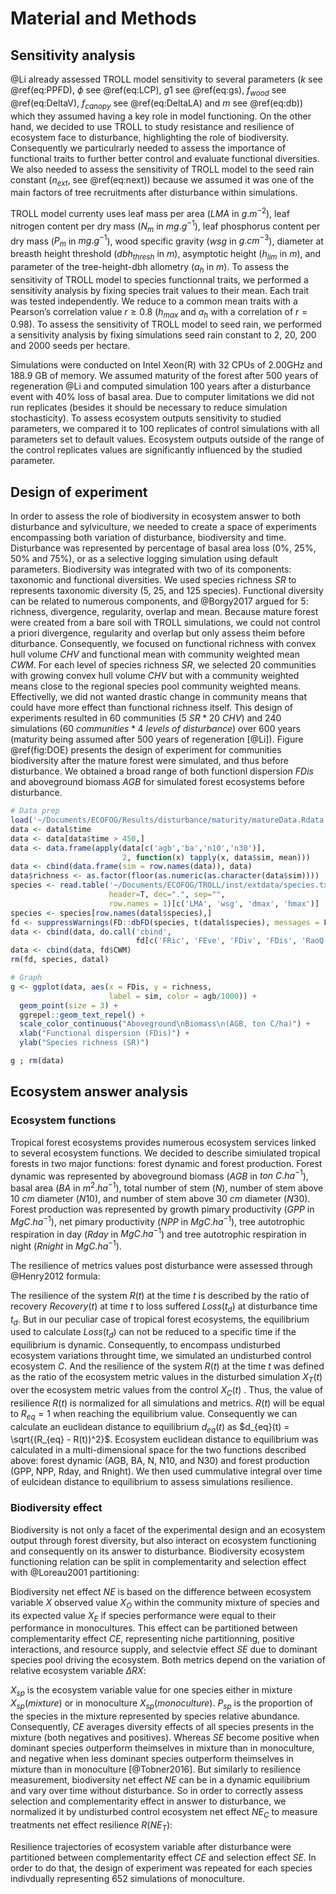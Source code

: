 # Material and Methods

## Sensitivity analysis

@Li already assessed TROLL model sensitivity to several parameters ($k$ see \@ref(eq:PPFD), $\phi$ see \@ref(eq:LCP), $g1$ see \@ref(eq:gs), $f_{wood}$ see \@ref(eq:DeltaV), $f_{canopy}$ see \@ref(eq:DeltaLA) and $m$ see \@ref(eq:db)) which they assumed having a key role in model functioning. On the other hand, we decided to use TROLL to study resistance and resilience of ecosystem face to disturbance, highlighting the role of biodiversity. Consequently we particulrarly needed to assess the importance of functional traits to further better control and evaluate functional diversities. We also needed to assess the sensitivity of TROLL model to the seed rain constant ($n_{ext}$, see \@ref(eq:next)) because we assumed it was one of the main factors of tree recruitments after disturbance within simulations.

TROLL model currenty uses leaf mass per area ($LMA$ in $g.m^{-2}$), leaf nitrogen content per dry mass ($N_m$ in $mg.g^{-1}$), leaf phosphorus content per dry mass ($P_m$ in $mg.g^{-1}$), wood specific gravity ($wsg$ in $g.cm^{-3}$), diameter at breasth height threshold ($dbh_{thresh}$ in $m$), asymptotic height ($h_{lim}$ in $m$), and parameter of the tree-height-dbh allometry ($a_h$ in $m$). To assess the sensitivity of TROLL model to species functionnal traits, we performed a sensitivity analysis by fixing species trait values to their mean. Each trait was tested independently. We reduce to a common mean traits with a Pearson's correlation value $r \geq 0.8$ ($h_{max}$ and $a_h$ with a correlation of $r=0.98$). To assess the sensitivity of TROLL model to seed rain, we performed a sensitivity analysis by fixing simulations seed rain constant to 2, 20, 200 and 2000 seeds per hectare.

Simulations were conducted on Intel Xeon(R) with 32 CPUs of 2.00GHz and 188.9 GB of memory. We assumed maturity of the forest after 500 years of regeneration @Li and computed simulation 100 years after a disturbance event with 40% loss of basal area. Due to computer limitations we did not run replicates (besides it should be necessary to reduce simulation stochasticity). To assess ecosystem outputs sensitivity to studied parameters, we compared it to 100 replicates of control simulations with all parameters set to default values. Ecosystem outputs outside of the range of the control replicates values are significantly influenced by the studied parameter.

## Design of experiment

In order to assess the role of biodiversity in ecosystem answer to both disturbance and sylviculture, we needed to create a space of experiments encompassing both variation of disturbance, biodiversity and time. Disturbance was represented by percentage of basal area loss (0%, 25%, 50% and 75%), or as a selective logging simulation using default parameters. Biodiversity was integrated with two of its components: taxonomic and functional diversities. We used species richness $SR$ to represents taxonomic diversity (5, 25, and 125 species). Functional diversity can be related to numerous components, and @Borgy2017 argued for 5: richness, divergence, regularity, overlap and mean. Because mature forest were created from a bare soil with TROLL simulations, we could not control a priori divergence, regularity and overlap but only assess theim before diturbance. Consequently, we focused on functional richness with convex hull volume $CHV$ and functional mean with community weighted mean $CWM$. For each level of species richness $SR$, we selected 20 communities with growing convex hull volume $CHV$ but with a community weighted means close to the regional species pool community weighted means. Effectivelly, we did not wanted drastic change in community means that could have more effect than functional richness itself. This design of experiments resulted in 60 communities ($5~SR*20~CHV$) and 240 simulations ($60 ~communities*4~levels~of~disturbance$) over 600 years (maturity being assumed after 500 years of regeneration [@Li]). Figure \@ref(fig:DOE) presents the design of experiment for communities biodiversity after the mature forest were simulated, and thus before disturbance. We obtained a broad range of both functionl dispersion $FDis$ and aboveground biomass $AGB$ for simulated forest ecosystems before disturbance.

```r
# Data prep
load('~/Documents/ECOFOG/Results/disturbance/maturity/matureData.Rdata')
data <- datal$time
data <- data[data$time > 450,]
data <- data.frame(apply(data[c('agb','ba','n10','n30')],
                         2, function(x) tapply(x, data$sim, mean)))
data <- cbind(data.frame(sim = row.names(data)), data)
data$richness <- as.factor(floor(as.numeric(as.character(data$sim))))
species <- read.table('~/Documents/ECOFOG/TROLL/inst/extdata/species.txt',
                      header=T, dec=".", sep="",
                      row.names = 1)[c('LMA', 'wsg', 'dmax', 'hmax')]
species <- species[row.names(datal$species),]
fd <- suppressWarnings(FD::dbFD(species, t(datal$species), messages = F))
data <- cbind(data, do.call('cbind',
                            fd[c('FRic', 'FEve', 'FDiv', 'FDis', 'RaoQ')]))
data <- cbind(data, fd$CWM)
rm(fd, species, datal)

# Graph
g <- ggplot(data, aes(x = FDis, y = richness, 
                      label = sim, color = agb/1000)) + 
  geom_point(size = 3) + 
  ggrepel::geom_text_repel() +
  scale_color_continuous("Aboveground\nBiomass\n(AGB, ton C/ha)") +
  xlab("Functional dispersion (FDis)") +
  ylab("Species richness (SR)")

g ; rm(data)
```

## Ecosystem answer analysis

### Ecosystem functions

Tropical forest ecosystems provides numerous ecosystem services linked to several ecosystem functions. We decided to describe simiulated tropical forests in two major functions: forest dynamic and forest production. Forest dynamic was represented by aboveground biomass ($AGB$ in $ton~C.ha^{-1}$), basal area ($BA$ in $m^2.ha^{-1}$), total number of stem ($N$), number of stem above $10~cm$ diameter ($N10$), and number of stem above $30~cm$ diameter ($N30$). Forest production was represented by growth pimary productivity ($GPP$ in $MgC.ha^{-1}$), net pimary productivity ($NPP$ in $MgC.ha^{-1}$), tree autotrophic respiration in day ($Rday$ in $MgC.ha^{-1}$) and tree autotrophic respiration in night ($Rnight$ in $MgC.ha^{-1}$).

The resilience of metrics values post disturbance were assessed through @Henry2012 formula:

\begin{equation}
  R\left(t\right)=\frac{Recovery\left(t\right)}{Loss\left(t_d\right)} \approx \frac{X_T(t)}{X_C(t)}
  (\#eq:Resilience)
\end{equation}

The resilience of the system $R(t)$ at the time $t$ is described by the ratio of recovery $Recovery(t)$ at time $t$ to loss suffered $Loss(t_d)$ at disturbance time $t_d$. But in our peculiar case of tropical forest ecosystems, the equilibrium used to calculate $Loss(t_d)$ can not be reduced to a specific time if the equilibrium is dynamic. Consequently, to encompass undisturbed ecosystem variations throught time, we simulated an undisturbed control ecosystem $C$. And the resilience of the system $R(t)$ at the time $t$ was defined as the ratio of the ecosystem metric values in the disturbed simulation $X_T(t)$ over the ecosystem metric values from the control $X_C(t)$ . Thus, the value of resilience $R(t)$ is normalized for all simulations and metrics. $R(t)$  will be equal to $R_{eq} = 1$ when reaching the equilibrium value. Consequently we can calculate an euclidean distance to equilibrium $d_{eq}(t)$ as $d_{eq}(t) = \sqrt{(R_{eq} - R(t))^2}$. Ecosystem euclidean distance to equilibrium was calculated in a multi-dimensional space for the two functions described above: forest dynamic (AGB, BA, N, N10, and N30) and forest production (GPP, NPP, Rday, and Rnight). We then used cummulative integral over time of eulcidean distance to equilibrium to assess simulations resilience.

### Biodiversity effect

Biodiversity is not only a facet of the experimental design and an ecosystem output through forest diversity, but also interact on ecosystem functioning and consequently on its answer to disturbance. Biodiversity ecosystem functioning relation can be split in complementarity and selection effect with @Loreau2001 partitioning:

\begin{equation}
  \begin{array}{c}
    NE = X_O - X_E = CE + SE \\
    CE = N* \overline{\Delta RX} \overline{M}\\
    SE = N*cov(\Delta RX,M)
  \end{array}
  (\#eq:BiodivPart)
\end{equation}

Biodiversity net effect $NE$ is based on the difference between ecosystem variable $X$ observed value $X_O$ within the community mixture of species and its expected value $X_E$ if species performance were equal to their performance in monocultures. This effect can be partitioned between complementarity effect $CE$, representing niche partitionning, positive interactions, and resource supply, and selectvie effect $SE$ due to dominant species pool driving the ecosystem. Both metrics depend on the variation of relative ecosystem variable $\Delta RX$:

\begin{equation}
  \Delta RX_{sp} = \frac{X_{sp}(mixture)}{X_{sp}(monoculture)} - P_{sp}
  (\#eq:DeltaRY)
\end{equation}

$X_{sp}$ is the ecosystem variable value for one species either in mixture $X_{sp}(mixture)$ or in monoculture $X_{sp}(monoculture)$. $P_{sp}$ is the proportion of the species in the mixture represented by species relative abundance. Consequently, $CE$ averages diversity effects of all species presents in the mixture (both negatives and positives). Whereas $SE$ become positive when dominant species outperform theimselves in mixture than in monoculture, and negative when less dominant species outperform theimselves in mixture than in monoculture [@Tobner2016]. But similarly to resilience measurement, biodiversity net effect $NE$ can be in a dynamic equilibrium and vary over time without disturbance. So in order to correctly assess selection and complementarity effect in answer to disturbance, we normalized it by undisturbed control ecosystem net effect $NE_C$ to measure treatments net effect resilience $R(NE_T)$:

\begin{equation}
  R(NE_T) = \frac{NE_T}{NE_C} = \frac{SE_T}{NE_C} + \frac{CE_T}{NE_C}
  (\#eq:RNE)
\end{equation}

Resilience trajectories of ecosystem variable after disturbance were partitioned between complementarity effect $CE$ and selection effect $SE$. In order to do that, the design of experiment was repeated for each species indivdually representing 652 simulations of monoculture.
